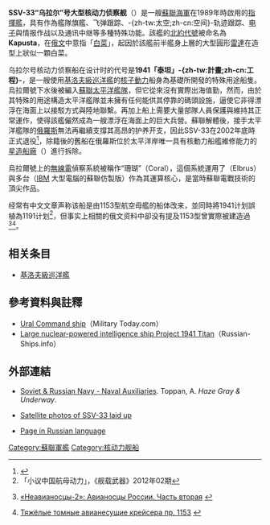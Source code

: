 {{noteTA
|1=zh-tw:航艦;zh-cn:航母;
}}
{{軍艦模板
|名稱= SSV-33 烏拉爾 [[File:Naval_Ensign_of_the_Soviet_Union_(1950-1991).svg|30px]]<br />{{lang|ru|ССВ-33 «Урал»}}
|名稱2= 
|圖片= [[File:Soviet_command_ship_SSV-33.jpg|300px]]
|照片說明= “SSV-33 烏拉爾號”
|圖片2= 
|照片說明2= 
|艦種= 指揮艦
|艦級= 
|代號= 北約代號：白菜（Kapusta）<br />設計代號：1941-泰坦計劃
|製造= [[列寧格勒|列寧格勒]]，[[波羅的海|波羅的海]]船廠
|動工= 
|下水= 1983年5月
|服役= 1989年
|退役= 2001年
|結局= 被解體
|除籍= 
|標準= 32,780 噸
|滿載= 36,500 噸
|長度= 265 米
|飛行= [[直升機|直升機]]起降甲板
|闊度= 30 米
|吃水= 7.5 米
|引擎= 2 shaft Combined nuclear and steam (CONAS)：<br />2 座 OK-900 [[压水反应堆|壓水式反應爐]](2X171MW热功率)<br />2 座 VDRK-500 燃油锅炉<br />2 座 GT3A-688 蒸汽輪機(2X70,000马力轴功率)<ref>{{Cite web |url=http://www.janes.com/defence/naval_forces/news/jfs/jfs000908_2_n.shtml |title=Janes.com |accessdate=2010-07-07 |archive-date=2009-04-15 |archive-url=https://web.archive.org/web/20090415230911/http://www.janes.com/defence/naval_forces/news/jfs/jfs000908_2_n.shtml |dead-url=no }}</ref>
|出力= 巡航66,500 [[馬力|馬力]]
|極速= 巡航21.6 節
|燃料= [[鈾|鈾]]
|續航= 無限
|乘員= 950 名（233 名軍官, 690 名士官和士兵）
|裝甲= 
|艦載機= 1架[[卡-27直升機|Ka-32]]直升機
|裝備= 2座76mm[[AK-176舰炮|AK-176]]單裝艦砲, <br />4座30mm[[AK-630近迫武器系統|AK-630近迫武器系統]], <br />[[SA-18防空导弹|SA-18防空飛彈（9K38 Igla）]], <br />4挺12.7mm[[NSV|NSV]]重機槍
|電子設備= 
}}
'''SSV-33“乌拉尔”号大型核动力侦察舰'''（{{lang|ru|ССВ-33 Урал}}）是一艘[[蘇聯海軍|蘇聯海軍]]在1989年時啟用的[[指揮艦|指揮艦]]，具有作為艦隊旗艦、飞弹跟踪、-{zh-tw:太空;zh-cn:空间}-轨迹跟踪、[[電子作戰|电子]]與情报作战以及通讯中继等多種特殊功能。該艦的[[北約代號|北約代號]]被命名為'''Kapusta'''，在[[俄文|俄文]]中意指「[[白菜|白菜]]」，起因於該艦前半艦身上層的大型圓形[[雷達|雷達]]在造型上狀似一顆白菜。

乌拉尔号核动力侦察船在设计时的代号是'''1941「泰坦」-{zh-tw:計畫;zh-cn:工程}-'''，是一艘使用[[基洛夫級巡洋艦|基洛夫級巡洋艦]]的[[核子動力|核子動力]]船身為基礎所開發的特殊用途船隻。烏拉爾號下水後被編入[[蘇聯太平洋艦隊|蘇聯太平洋艦隊]]，但它從來沒有實際出海值勤，然而，由於其特殊的用途構造太平洋艦隊並未擁有任何能供其停靠的碼頭設施，逼使它非得漂浮在海面上以接駁方式與陸地聯繫。再加上船上需要大量部隊人員保護與維持其正常運作，使得該艦儼然成為一艘漂浮在海面上的巨大兵營。蘇聯解體後，接手太平洋艦隊的[[俄羅斯|俄羅斯]]無法再繼續支撐其高昂的护养开支，因此SSV-33在2002年底時正式退役<ref>{{cite web |url=http://russian-ships.info/eng/intelligence/project_1941.htm |language=en |title=Large nuclear-powered intelligence ship, Project 1941 Titan |publisher=Russian-Ships.com |date=2011年10月3日 |accessdate=2011年10月3日 |deadurl=yes |archiveurl=https://web.archive.org/web/20101130062309/http://russian-ships.info/eng/intelligence/project_1941.htm |archivedate=2010年11月30日 }}</ref>，除籍後的舊船在俄羅斯位於太平洋岸唯一具有核動力船艦維修能力的[[星造船廠|星造船廠]]（{{lang|ru|Дальневосточный завод «Звезда»}}）進行拆除。

烏拉爾號上的[[無線電|無線電]]偵察系統被稱作“珊瑚”（Coral），這個系統運用了{{link-ru|Эльбрус (компьютер)|厄爾布魯斯 (超級電腦)|厄爾布魯斯}}（Elbrus）與多台{{link-ru|ES EVM超級電腦|ЕС ЭВМ|EC-1046}}（[[IBM|IBM]] {{link-en|IBM System/370|IBM System/370|System/370}}大型電腦的蘇聯仿製版）作為其運算核心，是當時蘇聯電戰技術的頂尖作品。

经常有中文文章声称该船是由1153型航空母艦的船体改来，並同時將1941计划誤植為1191计划<ref>「小议中国航母动力」，《舰载武器》2012年02期</ref>，但事实上相關的俄文资料中卻没有提及1153型曾實際被建造過<ref>{{ru}}[http://www.popmech.ru/article/3503-neavianostsyi-2/ <span lang="ru">«Неавианосцы-2»: Авианосцы России. Часть вторая</span>] {{Wayback|url=http://www.popmech.ru/article/3503-neavianostsyi-2/ |date=20140429191913 }}</ref><ref>{{ru}}[http://www.navycollection.narod.ru/ships/Russia/Carriers/TAKR_Proect_1153/history.html <span lang="ru">Тяжёлые томные авианесущие крейсера пр. 1153</span>] {{Wayback|url=http://www.navycollection.narod.ru/ships/Russia/Carriers/TAKR_Proect_1153/history.html |date=20140429202840 }}</ref>。

== 相关条目 ==
* [[基洛夫級巡洋艦|基洛夫級巡洋艦]]

== 參考資料與註釋 ==
* [https://web.archive.org/web/20131224103229/http://www.military-today.com/navy/ural.htm Ural Command ship]（Military Today.com）{{en}}
* [https://web.archive.org/web/20101130062309/http://russian-ships.info/eng/intelligence/project_1941.htm Large nuclear-powered intelligence ship Project 1941 Titan]（Russian-Ships.info）{{en}}

{{reflist}}

== 外部連結 ==
*{{en}}[http://www.hazegray.org/features/russia/auxil.htm Soviet & Russian Navy - Naval Auxiliaries]{{Wayback|url=http://www.hazegray.org/features/russia/auxil.htm |date=20100613152358 }}. Toppan, A. ''Haze Gray & Underway''.
*{{en}}[http://www.gearthhacks.com/dlfile19217/SSV-33-Project-1941.htm Satellite photos of SSV-33 laid up]{{Wayback|url=http://www.gearthhacks.com/dlfile19217/SSV-33-Project-1941.htm |date=20100704211241 }}
*{{en}}[https://web.archive.org/web/20110901232702/http://warships.ru/Russia/Auxiliary_Ships/SSV/index.htm Page in Russian language]

{{ColdwarSovietShips}}

{{DEFAULTSORT:Ural, SSV-33}}
[[Category:蘇聯軍艦|Category:蘇聯軍艦]]
[[Category:核动力舰船|Category:核动力舰船]]